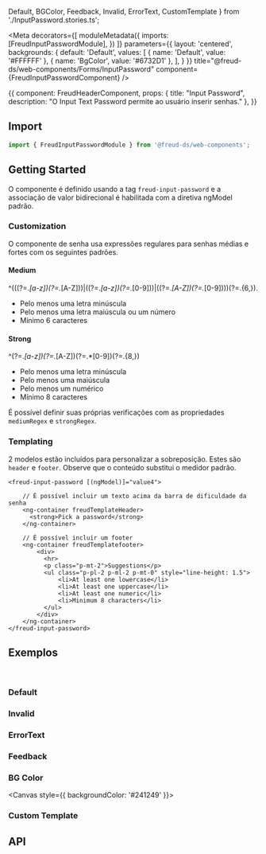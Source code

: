   Default,
  BGColor,
  Feedback,
  Invalid,
  ErrorText,
  CustomTemplate
} from './InputPassword.stories.ts';

<Meta
  decorators={[
    moduleMetadata({
      imports: [FreudInputPasswordModule],
    })
  ]}
  parameters={{
    layout: 'centered',
    backgrounds: {
      default: 'Default',
      values: [
        { name: 'Default', value: '#FFFFFF' },
        { name: 'BgColor', value: '#6732D1' },
      ],
    }
  }}
title="@freud-ds/web-components/Forms/InputPassword" component={FreudInputPasswordComponent} />

<Story name="Storyname-hidden">
  {{
    component: FreudHeaderComponent,
    props: {
      title: "Input Password",
      description: "O Input Text Password permite ao usuário inserir senhas."
    },
  }}
</Story>

## <a id="importing"></a>Import

```ts
import { FreudInputPasswordModule } from '@freud-ds/web-components';
```

## Getting Started
O componente é definido usando a tag `freud-input-password` e a associação de valor bidirecional é habilitada com a diretiva ngModel padrão.

### Customization

O componente de senha usa expressões regulares para senhas médias e fortes com os seguintes padrões.

#### Medium
^(((?=.*[a-z])(?=.*[A-Z]))|((?=.*[a-z])(?=.*[0-9]))|((?=.*[A-Z])(?=.*[0-9])))(?=.{6,}).

- Pelo menos uma letra minúscula
- Pelo menos uma letra maiúscula ou um número
- Mínimo 6 caracteres

#### Strong
^(?=.*[a-z])(?=.*[A-Z])(?=.*[0-9])(?=.{8,})

- Pelo menos uma letra minúscula
- Pelo menos uma maiúscula
- Pelo menos um numérico
- Mínimo 8 caracteres

É possível definir suas próprias verificações com as propriedades `mediumRegex` e `strongRegex`.

### Templating
2 modelos estão incluídos para personalizar a sobreposição. Estes são `header` e `footer`. Observe que o conteúdo substitui o medidor padrão.
```
<freud-input-password [(ngModel)]="value4">

    // É possível incluir um texto acima da barra de dificuldade da senha
    <ng-container freudTemplateHeader>
      <strong>Pick a password</strong>
    </ng-container>

    // É possível incluir um footer
    <ng-container freudTemplatefooter>
        <div>
          <hr>
          <p class="p-mt-2">Suggestions</p>
          <ul class="p-pl-2 p-ml-2 p-mt-0" style="line-height: 1.5">
              <li>At least one lowercase</li>
              <li>At least one uppercase</li>
              <li>At least one numeric</li>
              <li>Minimum 8 characters</li>
          </ul>
        </div>
    </ng-container>
</freud-input-password>
```

## <a id="exemplos"></a>Exemplos
<br />

### Default
<Canvas>
  <Story story={Default}/>
</Canvas>

### Invalid
<Canvas>
  <Story story={Invalid}/>
</Canvas>

### ErrorText
<Canvas>
  <Story story={ErrorText}/>
</Canvas>

### Feedback
<Canvas>
  <Story story={Feedback}/>
</Canvas>

### BG Color
<Canvas style={{ backgroundColor: '#241249' }}>
  <Story story={BGColor}/>
</Canvas>

### Custom Template
<Canvas>
  <Story story={CustomTemplate}/>
</Canvas>

## <a id="api"></a>API

<ArgsTable of={FreudInputPasswordComponent} />
